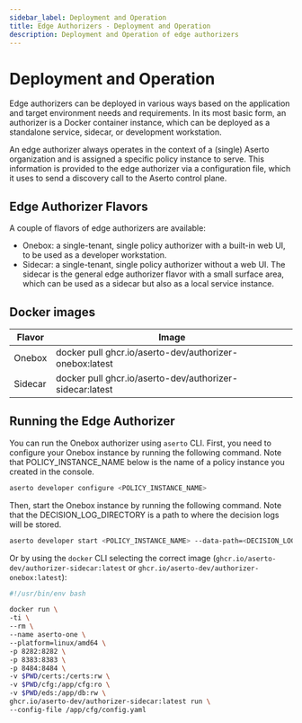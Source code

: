 ```yaml
---
sidebar_label: Deployment and Operation
title: Edge Authorizers - Deployment and Operation
description: Deployment and Operation of edge authorizers
---
```


# Deployment and Operation

Edge authorizers can be deployed in various ways based on the application and target environment needs and requirements.
In its most basic form, an authorizer is a Docker container instance, which can be deployed as a standalone service,
sidecar, or development workstation.

An edge authorizer always operates in the context of a (single) Aserto organization and is assigned a specific policy
instance to serve. This information is provided to the edge authorizer via a configuration file, which it uses to send a
discovery call to the Aserto control plane.

## Edge Authorizer Flavors

A couple of flavors of edge authorizers are available:

- Onebox: a single-tenant, single policy authorizer with a built-in web UI, to be used as a developer workstation.
- Sidecar: a single-tenant, single policy authorizer without a web UI. The sidecar is the general edge authorizer flavor
  with a small surface area, which can be used as a sidecar but also as a local service instance.

## Docker images

| Flavor  | Image
| ------- | --------------------------------------------------------
| Onebox  | docker pull ghcr.io/aserto-dev/authorizer-onebox:latest
| Sidecar | docker pull ghcr.io/aserto-dev/authorizer-sidecar:latest

## Running the Edge Authorizer

You can run the Onebox authorizer using `aserto` CLI. First, you need to configure your Onebox instance by running the following command. Note that POLICY_INSTANCE_NAME below is the name of a policy instance you created in the console.

```sh
aserto developer configure <POLICY_INSTANCE_NAME>
```

Then, start the Onebox instance by running the following command. Note that the DECISION_LOG_DIRECTORY is a path to where the decision logs will be stored.

```sh
aserto developer start <POLICY_INSTANCE_NAME> --data-path=<DECISION_LOG_DIRECTORY>
```

Or by using the `docker` CLI selecting the correct image (`ghcr.io/aserto-dev/authorizer-sidecar:latest` or
`ghcr.io/aserto-dev/authorizer-onebox:latest`):

```sh
#!/usr/bin/env bash

docker run \
-ti \
--rm \
--name aserto-one \
--platform=linux/amd64 \
-p 8282:8282 \
-p 8383:8383 \
-p 8484:8484 \
-v $PWD/certs:/certs:rw \
-v $PWD/cfg:/app/cfg:ro \
-v $PWD/eds:/app/db:rw \
ghcr.io/aserto-dev/authorizer-sidecar:latest run \
--config-file /app/cfg/config.yaml
```
